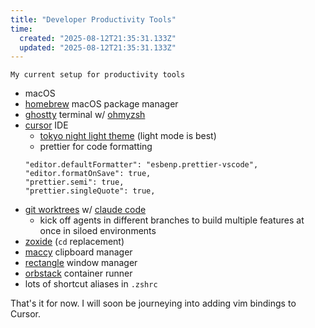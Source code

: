 ```yaml
---
title: "Developer Productivity Tools"
time:
  created: "2025-08-12T21:35:31.133Z"
  updated: "2025-08-12T21:35:31.133Z"
---
```


```text
My current setup for productivity tools
```
- macOS
- [homebrew](https://brew.sh/) macOS package manager
- [ghostty](https://ghostty.org/) terminal w/ [ohmyzsh](https://ohmyz.sh/)
- [cursor](https://cursor.com) IDE
    - [tokyo night light theme](https://github.com/tokyo-night/tokyo-night-vscode-theme) (light mode is best)
    - prettier for code formatting
    ```
    "editor.defaultFormatter": "esbenp.prettier-vscode",
    "editor.formatOnSave": true,
    "prettier.semi": true,
    "prettier.singleQuote": true,
    ```
- [git worktrees](https://git-scm.com/docs/git-worktree) w/ [claude code](https://www.anthropic.com/claude-code)
    - kick off agents in different branches to build multiple features at once in siloed environments
- [zoxide](https://github.com/ajeetdsouza/zoxide) (`cd` replacement)
- [maccy](https://maccy.app/) clipboard manager
- [rectangle](https://rectangleapp.com/) window manager
- [orbstack](https://orbstack.dev) container runner
- lots of shortcut aliases in `.zshrc`

That's it for now. I will soon be journeying into adding vim bindings to Cursor. 